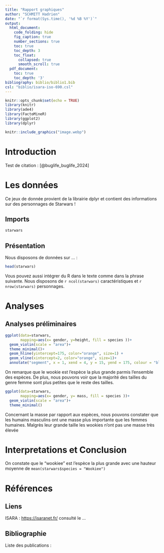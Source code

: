 ```yaml
---
title: "Rapport graphiques"
author: "SCHMITT Hadrien"
date: "`r format(Sys.time(), '%d %B %Y')`"
output:
  html_document:
    code_folding: hide
    fig_caption: true
    number_sections: true
    toc: true
    toc_depth: 3
    toc_float:
      collapsed: true
      smooth_scroll: true
  pdf_document:
    toc: true
    toc_depth: '3'
bibliography: biblio/biblio1.bib
csl: "biblio/isara-iso-690.csl"
---
```


```r
knitr::opts_chunk$set(echo = TRUE)
library(knitr)
library(ade4)
library(FactoMineR)
library(ggplot2)
library(dplyr)
```

```r
knitr::include_graphics("image.webp")
```

# Introduction


Test de citation : [@buglife_buglife_2024]


# Les données

Ce jeux de donnée provient de la librairie dplyr et contient des informations sur des personnages de Starwars !

## Imports

```r
starwars
```

## Présentation

Nous disposons de données sur ... :

```r
head(starwars)
```

Vous pouvez aussi intégrer du R dans le texte comme dans la phrase suivante. Nous disposons de `r ncol(starwars)` caractéristiques et `r nrow(starwars)` personnages.

# Analyses

## Analyses préliminaires


```r

ggplot(data=starwars, 
       mapping=aes(x= gender, y=height, fill = species ))+
  geom_violin(scale = "area")+ 
  theme_minimal()+
  geom_hline(yintercept=175, color="orange", size=1) + 
  geom_vline(xintercept=2, color="orange", size=1)+
  annotate("segment", x = 1, xend = 4, y = 15, yend = 175, colour = "blue", size=3, alpha=0.8, arrow=arrow())

```

On remarque que le wookie est l'espèce la plus grande parmis l'ensemble des espèces. De plus, nous pouvons voir que la majorité des tailles du genre femme sont plus petites que le reste des tailles.


```r

ggplot(data=starwars, 
       mapping=aes(x= gender, y= mass, fill = species ))+
  geom_violin(scale = "area")+ 
  theme_minimal()
```

Concernant la masse par rapport aux espèces, nous pouvons constater que les humains masculins ont une masse plus importante que les femmes humaines. Malgrès leur grande taille les wookies n'ont pas une masse très élevée

|

# Interpretations et Conclusion

On constate que le "wookiee" est l'espèce la plus grande avec une hauteur moyenne de `mean(starwars$species = "Wookiee")`

# Références

## Liens

ISARA : <https://isaranet.fr/> consulté le ...

## Bibliographie

Liste des publications :

